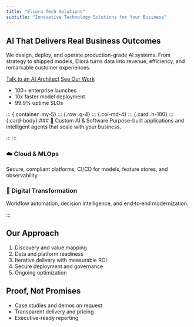 ```yaml
---
title: "Eliora Tech Solutions"
subtitle: "Innovative Technology Solutions for Your Business"
---
```


::: {.hero .hero--neon}
::: {.container}
::: {.row}
::: {.col-lg-6}
# AI That Delivers Real Business Outcomes {.display-1}

We design, deploy, and operate production-grade AI systems. From strategy to shipped models, Eliora turns data into revenue, efficiency, and remarkable customer experiences.

::: {.btn-group .btn-group-lg .my-4}
[Talk to an AI Architect](contact.qmd){.btn .btn-primary}
[See Our Work](services.qmd){.btn .btn-outline-primary}
:::

::: {.hero-metrics}
- 100+ enterprise launches
- 10x faster model deployment
- 99.9% uptime SLOs
:::
:::

::: {.col-lg-6}
<canvas id="neural-canvas" width="900" height="520" aria-label="Interactive neural network" role="img"></canvas>
:::
:::
:::

::: {.container .my-5}
::: {.row .g-4}
::: {.col-md-4}
::: {.card .h-100}
::: {.card-body}
### 🚀 Custom AI & Software
Purpose-built applications and intelligent agents that scale with your business.
:::
:::
:::

::: {.col-md-4}
::: {.card .h-100}
::: {.card-body}
### ☁️ Cloud & MLOps
Secure, compliant platforms, CI/CD for models, feature stores, and observability.
:::
:::
:::

::: {.col-md-4}
::: {.card .h-100}
::: {.card-body}
### 🔄 Digital Transformation
Workflow automation, decision intelligence, and end‑to‑end modernization.
:::
:::
:::
:::

::: {.container .my-5}
::: {.row}
::: {.col-md-6}
## Our Approach
1. Discovery and value mapping
2. Data and platform readiness
3. Iterative delivery with measurable ROI
4. Secure deployment and governance
5. Ongoing optimization
:::
::: {.col-md-6}
## Proof, Not Promises
- Case studies and demos on request
- Transparent delivery and pricing
- Executive-ready reporting
:::
:::
:::

<script src="assets/brain.js"></script>
